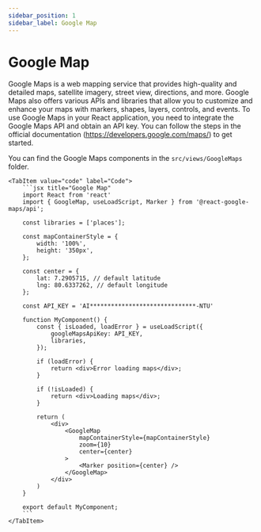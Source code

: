 ```yaml
---
sidebar_position: 1
sidebar_label: Google Map
---
```


# Google Map

Google Maps is a web mapping service that provides high-quality and detailed maps, satellite imagery, street view, directions, and more. Google Maps also offers various APIs and libraries that allow you to customize and enhance your maps with markers, shapes, layers, controls, and events.
To use Google Maps in your React application, you need to integrate the Google Maps API and obtain an API key. You can follow the steps in the official documentation (https://developers.google.com/maps/) to get started.

You can find the Google Maps components in the `src/views/GoogleMaps` folder.


<Tabs>
    <TabItem value="preview" label="Preview">
        <CodePreview>
            <Google />
        </CodePreview>
    </TabItem>
    
    <TabItem value="code" label="Code">
        ```jsx title="Google Map"
        import React from 'react'
        import { GoogleMap, useLoadScript, Marker } from '@react-google-maps/api';

        const libraries = ['places'];

        const mapContainerStyle = {
            width: '100%',
            height: '350px',
        };

        const center = {
            lat: 7.2905715, // default latitude
            lng: 80.6337262, // default longitude
        };

        const API_KEY = 'AI******************************-NTU'

        function MyComponent() {
            const { isLoaded, loadError } = useLoadScript({
                googleMapsApiKey: API_KEY,
                libraries,
            });
            
            if (loadError) {
                return <div>Error loading maps</div>;
            }
            
            if (!isLoaded) {
                return <div>Loading maps</div>;
            }

            return (
                <div>
                    <GoogleMap
                        mapContainerStyle={mapContainerStyle}
                        zoom={10}
                        center={center}
                    >
                        <Marker position={center} />
                    </GoogleMap>
                </div>
            )
        }

        export default MyComponent;
        ```
    </TabItem>
</Tabs>





